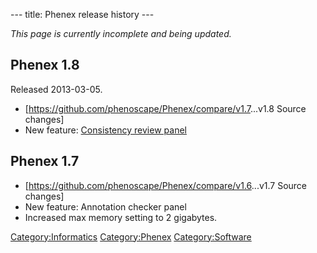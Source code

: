---
title: Phenex release history
---

''This page is currently incomplete and being updated.''

==Phenex 1.8==
Released 2013-03-05.
* [https://github.com/phenoscape/Phenex/compare/v1.7...v1.8 Source changes]
* New feature: [[Phenex#Consistency_Review_panel|Consistency review panel]]

==Phenex 1.7==
* [https://github.com/phenoscape/Phenex/compare/v1.6...v1.7 Source changes]
* New feature: Annotation checker panel
* Increased max memory setting to 2 gigabytes.

[[Category:Informatics]]
[[Category:Phenex]]
[[Category:Software]]
